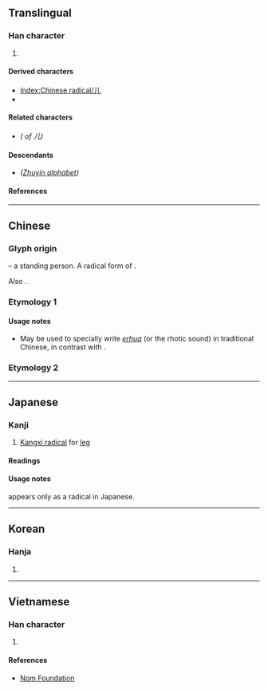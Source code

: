 {{also|ㄦ|ル|几|兒}}
{{character info}}
==Translingual==
{{Han simplified forms|兒|児|儿}}
{{stroke order|strokes=2}}
{{stroke order|type=animate}}

===Han character===
{{Han char|rn=10|rad=儿|as=00|sn=2|four=22010|canj=LU|ids=⿰丿乚}}

# {{mul-kangxi radical-def}}

====Derived characters====
* [[Index:Chinese radical/儿]]
* {{l|mul|[[尣]], [[圥]], [[灮]], [[皃]], [[見]]([[见]]), [[完]], [[羌]], [[虎]], [[亮]], [[竟]], [[匹]]}}

====Related characters====
* {{l|mul|兒}} ''({{w|Traditional Chinese|Traditional form}} of 儿)''

====Descendants====
* {{l|mul|ㄦ}} ''([[Appendix:Zhuyin script|Zhuyin alphabet]])''
<!-- Note: Not related to Katakana ル which is descended from 流-->

====References====
{{Han ref|kx=0123.010|dkj=01336|dj=0257.210|hdz=10264.040|uh=513F}}

----

==Chinese==

===Glyph origin===
{{Han etym}}
{{liushu|p}} – a standing person. A radical form of {{m|zh|人}}.

Also {{Han simp|兒|f=臼|t=&nbsp;|nocap=y}}.

===Etymology 1===
{{zh-see|兒}}

====Usage notes====
* May be used to specially write ''[[erhua]]'' (or the rhotic sound) in traditional Chinese, in contrast with {{zh-l|兒|[[child]]}}.

===Etymology 2===
{{zh-see|人|v}}

----

==Japanese==

===Kanji===
{{ja-kanji|grade=r|rs=儿00}}

# [[Kangxi radical]] for [[leg]]
#: {{syn|ja|人繞|tr1=ninnyō|人足|tr2=hitoashi}}

====Readings====
{{ja-readings
|on=じん, にん
|kun=がい, にんにょう
}}

====Usage notes====
{{lang|ja|儿}} appears only as a radical in Japanese.

----

==Korean==

===Hanja===
{{ko-hanja|hangeul=[[인]], [[궤]]|rv=in, gwe|mr=in, kwe}}

# {{rfdef|ko|sort=儿00}}

----

==Vietnamese==

===Han character===
{{vi-readings|reading=[[nhân]], [[nhi]]|rs=儿00}}

# {{rfdef|vi|sort=儿00}}

====References====
* [http://nomfoundation.org/common/nom_details.php?codepoint=513f Nom Foundation]